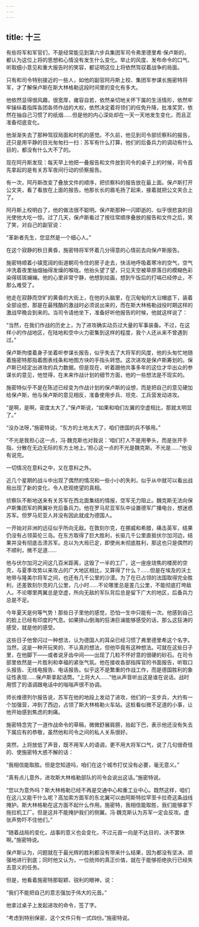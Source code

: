 ```yaml
---
---
---
```

title: 十三
---



有些将军和军官们，不是经常能见到第六步兵集团军司令弗里德里希·保卢斯的，都认为这位上将的思想和心情没有发生什么变化。举止的风度、发布命令的口气、听取细小意见和重大报告时的笑容，都证明这位上将依然驾驭着战争的局面。

只有和司令特别接近的一些人，如他的副官阿丹斯上校、集团军参谋长施密特将军，才了解保卢斯在斯大林格勒这段时间里的变化有多大。

他依然显得很风趣，很宽厚，雍容自若，依然亲切地关怀下属的生活情形，依然牢牢操纵着指挥各团各师作战的大权，依然决定着将领们的任免升降，批准奖赏，依然在抽自己习惯了的纸烟……但是他的内心深处却在一天一天地发生变化，而且正准备彻底变化。

他渐渐失去了那种驾驭局面和时机的感觉。不久前，他见到司令部侦察科的报告，还只是用平静的目光匆匆扫一扫：苏军有什么打算，他们的后备兵力的调动有什么目的，都没有什么大不了的。

现在阿丹斯发现：每天早上他把一叠报告和文件放到司令的桌子上的时候，司令首先拿起的是有关苏军夜间行动的侦察报告。

有一次，阿丹斯改变了叠放文件的顺序，把侦察科的报告放在最上面。保卢斯打开公文夹，看了看放在上面的报告。他那长长的眉毛扬了起来，接着就把公文夹合上了。

阿丹斯上校明白了，他的做法很不聪明。保卢斯那种一闪即逝的、似乎很悲哀的目光使他大吃一惊。过了几天，保卢斯看过了按往常顺序叠放的报告和文件之后，笑了笑，对自己的副官说：

“革新者先生，您显然是一个细心人。”

在这个寂静的秋日黄昏，施密特将军怀着几分得意的心情前去向保卢斯报告。

施密特顺着小镇宽阔的街道朝司令住的房子走去，快活地呼吸着寒冷的空气，空气冲洗着夜里抽烟抽得发燥的喉咙。他抬头望了望，只见天空被草原落日的模糊色彩染得斑斑斓斓。他的心里非常宁静，他想到绘画，想到午饭后的打嗝已经停止，不那么难受了。

他走在寂静而空旷的黄昏的大街上，在他的头脑里，在沉甸甸的大沿帽底下，装着全部设想，那是在最残酷的激战时必须说出来的，而在斯大林格勒战役时期这样的激战早晚会到来的。当司令请他坐下，准备好听他报告的时候，他就这样说了：

“当然，在我们作战的历史上，为了进攻确实动员过大量的军事装备。不过，在这样小的作战地区，在陆地和空中火力密集到这样的程度，我个人还从来不曾遇到过。”

保卢斯佝偻着身子坐着听参谋长报告，似乎失去了大将军的风度，他的头匆忙地随着施密特那指着图表线条和地图方块的手指头转悠。这次进攻是保卢斯筹划的。保卢斯已经定出进攻的兵力数据。但是现在，听着跟他共事多年的这位才华出众的参谋长的意见，他觉得，在未来作战计划的细节方面，他的一些想法是不现实的。

施密特似乎不是在陈述已经变为作战计划的保卢斯的设想，而是把自己的意见硬加给保卢斯，他与保卢斯的意见相反，准备使用步兵、坦克、工兵营发动进攻。

“是啊，是啊，密度太大了，”保卢斯说，“如果和咱们左翼的空虚相比，那就太明显了。”

“没办法呀，”施密特说，“东方的土地太大了，咱们徳国的兵不够用。”

“不光是我担心这一点，冯·魏克斯也对我说：‘咱们打人不是用拳头，而是张开手指，分散在无边无际的东方土地上。’担心这一点的不光是魏克斯。不光是……”他没有说完。

一切情况在意料之中，又在意料之外。

近几个星期的战斗中出现了偶然的情况和一些小小的失利，似乎从中就可以看出战局出现了新的变化，令人悲观绝望的真相。

侦察队不断地送来有关苏军在西北面集结的情报，空军无力阻止。魏克斯无法向保卢斯集团军的两翼补充后备兵力。他在罗马尼亚军队中设置德军广播电台，想迷惑苏军。但罗马尼亚人并没有因此就成为德国人。

一开始对非洲的远征似乎所向无敌。在敦刻尔克，在挪威和希腊，痛击英军，结果仍没有占领英伦三岛。在东方取得了巨大胜利，长驱几千公里直抵伏尔加河边，结果并没有彻底击溃苏军。总以为大局已定，即使尚未彻底胜利，那这也只是偶然的不顺利，微不足道……

他与伏尔加河之间这几百米距离，这毁了一半的工厂，这一座座烧焦的楼房的空壳，与夏季攻势以来攻占的广大地区相比，又算得了什么？……但是在埃及的沃土地带与隆美尔将军之间，也还有几千公里的沙漠。为了在已占领的法国取得完全胜利，还差敦刻尔克的几公里，几小时……不论哪里总是差几公里，不能彻底打垮敌人。不论哪里两翼总是空虚，所向无敌的军队背后总是留下广大的地区，后备兵力总是不足。

今年夏天是何等气势！那些日子里他的感觉，恐怕一生中只能有一次。他感到自己的脸上已经有印度的气息。如果排山倒海的狂涛巨澜能够感受的话，那么这狂涛的感受，就是他的感受。

这些日子他曾闪过一种想法，认为德国人的耳朵已经习惯了弗里德里希这个名字。当然，这是一种开玩笑的、不认真的想法，但他毕竟有这种想法。可就在这些日子里，在他脚下——或者说牙齿中间——出现了几粒不怀好意的很硬的砂石。在司令部里依然是一片胜利和幸福的紧张气氛。他在接收各部指挥官的书面报告，听取口头报告、无线电报告、电话报告。似乎这不是繁重的作战工作，而是德国胜利的象征性表现……保卢斯拿起话筒。“上将大人……”他从声音听出这是谁在说话。战时用惯了的语调跟电话中的嗡嗡声很不协调。

师长维德列尔报告说，苏军在他的地段上发动了进攻，他们的一支步兵，大约有一个加强营，冲到了西边，占领了斯大林格勒火车站。这桩看似微不足道的小事，让他开始感到焦虑的刺痛。

施密特念完了一道作战命令的草稿，微微舒展肩膀，抬起下巴，表示他还没有失去下属应有的恭敬，虽然他和司令之间的私人关系很好。

突然，上将放低了声音，既不用军人的语调，更不用大将军口气，说了几句很奇怪的、使施密特大惑不解的话：

“我相信能取胜。但是您知道吗，咱们在这个城市打仗没有必要，毫无意义。”

“真有点儿意外，进攻斯大林格勒部队的司令会说出这话。”施密特说。

“您以为意外吗？斯大林格勒已经不再是交通中心和重工业中心。既然这样，咱们在这儿又能干什么呢？高加索方面军的东北翼可以由阿斯特拉罕至卡拉奇这条战线掩护。斯大林格勒在这方面不起什么作用。施密特，我相信能取胜，我们能够拿下拖拉机工厂。但是这并不能掩护我们的侧翼。冯·魏克斯认为苏军一定会反攻。虚张声势吓不住他们。”

“随着战局的变化，战事的意义也会变化，不过元首一向是不达目的，决不罢休啊。”施密特说。

保卢斯认为，问题就在于最光辉的胜利都没有带来什么结果，因为都没有坚决、顽强地进行到底；同时他又认为，一位统帅的真正价值，就在于能够拒绝执行已经失去意义的任务。

但是，他看着施密特那聪颖、锐利的眼神，说：

“我们不能把自己的意志强加于伟大的元首。”

他拿过桌子上发起进攻的命令，签了字。

“考虑到特别保密，这个文件只有一式四份。”施密特说。